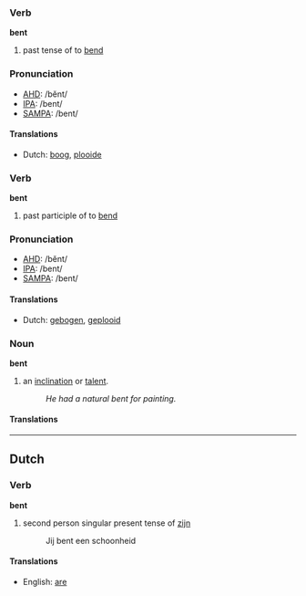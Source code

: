 === Verb ===

'''bent'''

# past tense of to [[bend]]

=== Pronunciation ===
*[[w:AHD|AHD]]: /bĕnt/
*[[w:IPA|IPA]]: /bent/
*[[w:SAMPA|SAMPA]]: /bent/

==== Translations ====
*Dutch: [[boog]], [[plooide]]

=== Verb ===

'''bent'''

# past participle of to [[bend]]

=== Pronunciation ===
*[[w:AHD|AHD]]: /bĕnt/
*[[w:IPA|IPA]]: /bent/
*[[w:SAMPA|SAMPA]]: /bent/

==== Translations ====
*Dutch: [[gebogen]], [[geplooid]]

=== Noun===
'''bent'''

# an [[inclination]] or [[talent]].
#: ''He had a natural bent for painting.''

====Translations====
<!-- none yet -->

----
==Dutch==
===Verb===
'''bent'''

# second person singular present tense of [[zijn]]
#: Jij bent een schoonheid

====Translations====
*English: [[are]]